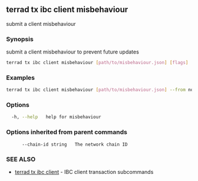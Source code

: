 ## terrad tx ibc client misbehaviour

submit a client misbehaviour

### Synopsis

submit a client misbehaviour to prevent future updates

```sh Terrad
terrad tx ibc client misbehaviour [path/to/misbehaviour.json] [flags]
```

### Examples

```sh Terrad
terrad tx ibc client misbehaviour [path/to/misbehaviour.json] --from node0 --home ../node0/<app>cli --chain-id $CID
```

### Options

```sh Terrad
  -h, --help   help for misbehaviour
```

### Options inherited from parent commands

```
      --chain-id string   The network chain ID
```

### SEE ALSO

* [terrad tx ibc client](terrad_tx_ibc_client.md)	 - IBC client transaction subcommands


